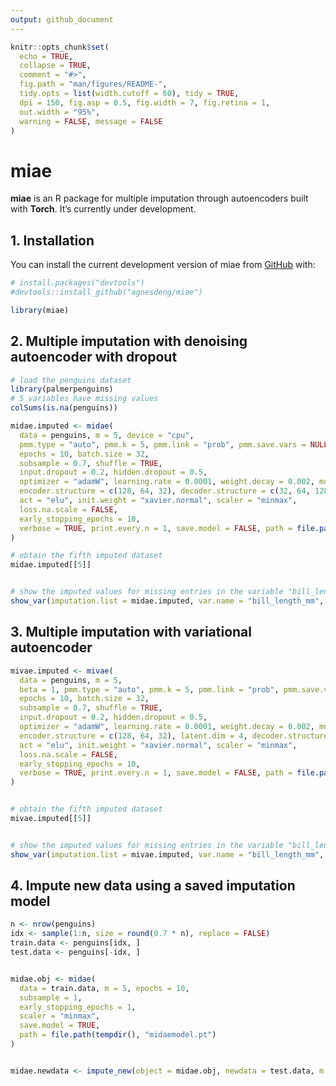 ```yaml
---
output: github_document
---
```


<!-- README.md is generated from README.Rmd. Please edit that file -->

```r
knitr::opts_chunk$set(
  echo = TRUE,
  collapse = TRUE,
  comment = "#>",
  fig.path = "man/figures/README-",
  tidy.opts = list(width.cutoff = 60), tidy = TRUE,
  dpi = 150, fig.asp = 0.5, fig.width = 7, fig.retina = 1,
  out.width = "95%",
  warning = FALSE, message = FALSE
)
```

# miae

<!-- badges: start -->
<!-- badges: end -->

**miae** is an R package for multiple imputation through autoencoders built with **Torch**. It's currently under development.


## 1. Installation

You can install the current development version of miae from [GitHub](https://github.com/) with:
``` r
# install.packages("devtools")
#devtools::install_github("agnesdeng/miae")
```

``` r
library(miae)
```

## 2. Multiple imputation with denoising autoencoder with dropout
```r
# load the penguins dataset
library(palmerpenguins)
# 5 variables have missing values
colSums(is.na(penguins))
```

```r
midae.imputed <- midae(
  data = penguins, m = 5, device = "cpu",
  pmm.type = "auto", pmm.k = 5, pmm.link = "prob", pmm.save.vars = NULL,
  epochs = 10, batch.size = 32,
  subsample = 0.7, shuffle = TRUE,
  input.dropout = 0.2, hidden.dropout = 0.5,
  optimizer = "adamW", learning.rate = 0.0001, weight.decay = 0.002, momentum = 0, eps = 1e-07,
  encoder.structure = c(128, 64, 32), decoder.structure = c(32, 64, 128),
  act = "elu", init.weight = "xavier.normal", scaler = "minmax",
  loss.na.scale = FALSE,
  early_stopping_epochs = 10,
  verbose = TRUE, print.every.n = 1, save.model = FALSE, path = file.path(tempdir(), "midaemodel.pt")
)

# obtain the fifth imputed dataset
midae.imputed[[5]]


# show the imputed values for missing entries in the variable "bill_length_mm"
show_var(imputation.list = midae.imputed, var.name = "bill_length_mm", original.data = penguins)
```

## 3. Multiple imputation with variational autoencoder

```r
mivae.imputed <- mivae(
  data = penguins, m = 5,
  beta = 1, pmm.type = "auto", pmm.k = 5, pmm.link = "prob", pmm.save.vars = NULL,
  epochs = 10, batch.size = 32,
  subsample = 0.7, shuffle = TRUE,
  input.dropout = 0.2, hidden.dropout = 0.5,
  optimizer = "adamW", learning.rate = 0.0001, weight.decay = 0.002, momentum = 0, eps = 1e-07,
  encoder.structure = c(128, 64, 32), latent.dim = 4, decoder.structure = c(32, 64, 128),
  act = "elu", init.weight = "xavier.normal", scaler = "minmax",
  loss.na.scale = FALSE,
  early_stopping_epochs = 10,
  verbose = TRUE, print.every.n = 1, save.model = FALSE, path = file.path(tempdir(), "mivaemodel.pt")
)


# obtain the fifth imputed dataset
mivae.imputed[[5]]


# show the imputed values for missing entries in the variable "bill_length_mm"
show_var(imputation.list = mivae.imputed, var.name = "bill_length_mm", original.data = penguins)
```

## 4. Impute new data using a saved imputation model

```r
n <- nrow(penguins)
idx <- sample(1:n, size = round(0.7 * n), replace = FALSE)
train.data <- penguins[idx, ]
test.data <- penguins[-idx, ]


midae.obj <- midae(
  data = train.data, m = 5, epochs = 10,
  subsample = 1,
  early_stopping_epochs = 1,
  scaler = "minmax",
  save.model = TRUE,
  path = file.path(tempdir(), "midaemodel.pt")
)


midae.newdata <- impute_new(object = midae.obj, newdata = test.data, m = 5)
```
